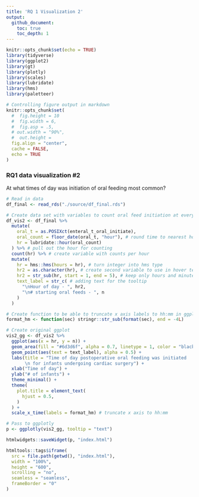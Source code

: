 ```yaml
---
title: 'RQ 1 Visualization 2'
output: 
  github_document:
    toc: true
    toc_depth: 1
---
```


```r
knitr::opts_chunk$set(echo = TRUE)
library(tidyverse)
library(ggplot2)
library(gt)
library(plotly)
library(scales)
library(lubridate)
library(hms)
library(paletteer)

# Controlling figure output in markdown
knitr::opts_chunk$set(
  #  fig.height = 10
  #  fig.width = 6,
  #  fig.asp = .5,
  # out.width = "90%",
  #  out.height =
  fig.align = "center",
  cache = FALSE,
  echo = TRUE
)
```

### RQ1 data visualization #2

At what times of day was initiation of oral feeding most common?

```r
# Read in data
df_final <- read_rds("./source/df_final.rds")
```

```r
# Create data set with variables to count oral feed initiation at every hour
df_vis2 <- df_final %>%
  mutate(
    oral_t = as.POSIXct(enteral_t_oral_initiate),
    oral_count = floor_date(oral_t, "hour"), # round time to nearest hour
    hr = lubridate::hour(oral_count)
  ) %>% # pull out the hour for counting
  count(hr) %>% # create variable with counts per hour
  mutate(
    hr = hms::hms(hours = hr), # turn integer into hms type
    hr2 = as.character(hr), # create second variable to use in hover text
    hr2 = str_sub(hr, start = 1, end = 5), # keep only hours and minutes for hover text
    text_label = str_c( # adding text for the tooltip
      "\nHour of day - ", hr2,
      "\n# starting oral feeds - ", n
    )
  )

# Create function to be able to truncate x axis labels to hh:mm in ggplot
format_hm <- function(sec) stringr::str_sub(format(sec), end = -4L)

# Create original ggplot
vis2_gg <- df_vis2 %>%
  ggplot(aes(x = hr, y = n)) +
  geom_area(fill = "#6d3d6f", alpha = 0.7, linetype = 1, color = "black") +
  geom_point(aes(text = text_label), alpha = 0.5) +
  labs(title = "Time of day postoperative oral feeding was initiated 
       \n for infants undergoing cardiac surgery") +
  xlab("Time of day") +
  ylab("# of infants") +
  theme_minimal() +
  theme(
    plot.title = element_text(
      hjust = 0.5,
    )
  ) +
  scale_x_time(labels = format_hm) # truncate x axis to hh:mm

# Pass to ggplotly
p <- ggplotly(vis2_gg, tooltip = "text")
```


```r
htmlwidgets::saveWidget(p, "index.html")

htmltools::tags$iframe(
  src = file.path(getwd(), "index.html"),
  width = "100%",
  height = "600",
  scrolling = "no",
  seamless = "seamless",
  frameBorder = "0"
)
```
